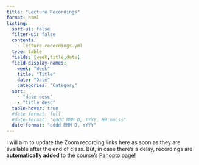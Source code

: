 ```yaml
---
title: "Lecture Recordings"
format: html
listing:
  sort-ui: false
  filter-ui: false
  contents:
    - lecture-recordings.yml
  type: table
  fields: [week,title,date]
  field-display-names:
    week: "Week"
    title: "Title"
    date: "Date"
    categories: "Category"
  sort:
    - "date desc"
    - "title desc"
  table-hover: true
  #date-format: full
  #date-format: "dddd MMM D, YYYY, HH:mm:ss"
  date-format: "dddd MMM D, YYYY"
---
```


I will aim to update the Zoom recording links here as soon as they are available after the end of class. But, in case there's a delay, recordings are **automatically added** to the course's [Panopto page](https://georgetown.hosted.panopto.com/Panopto/Pages/Sessions/List.aspx?folderID=b412a327-e0cd-4897-8401-b1b500239335){target='_blank'}!